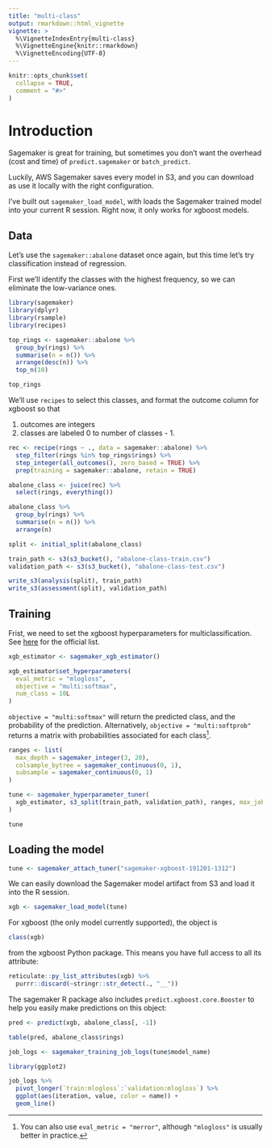 ```yaml
---
title: "multi-class"
output: rmarkdown::html_vignette
vignette: >
  %\VignetteIndexEntry{multi-class}
  %\VignetteEngine{knitr::rmarkdown}
  %\VignetteEncoding{UTF-8}
---
```


```r
knitr::opts_chunk$set(
  collapse = TRUE,
  comment = "#>"
)
```

# Introduction

Sagemaker is great for training, 
but sometimes you don't want the overhead (cost and time) of 
`predict.sagemaker` or `batch_predict`.

Luckily, AWS Sagemaker saves every model in S3, 
and you can download as use it locally with the right configuration.

I've built out `sagemaker_load_model`, with loads the Sagemaker trained model
into your current R session. Right now, it only works for xgboost models.

## Data

Let's use the `sagemaker::abalone` dataset once again, 
but this time let's try classification instead of regression.

First we'll identify the classes with the highest frequency, 
so we can eliminate the low-variance ones.

```r
library(sagemaker)
library(dplyr)
library(rsample)
library(recipes)

top_rings <- sagemaker::abalone %>%
  group_by(rings) %>%
  summarise(n = n()) %>%
  arrange(desc(n)) %>%
  top_n(10)

top_rings
```

We'll use `recipes` to select this classes,
and format the outcome column for xgboost so that

1. outcomes are integers
2. classes are labeled 0 to number of classes - 1.

```r
rec <- recipe(rings ~ ., data = sagemaker::abalone) %>%
  step_filter(rings %in% top_rings$rings) %>%
  step_integer(all_outcomes(), zero_based = TRUE) %>%
  prep(training = sagemaker::abalone, retain = TRUE)

abalone_class <- juice(rec) %>%
  select(rings, everything())

abalone_class %>%
  group_by(rings) %>%
  summarise(n = n()) %>%
  arrange(n)
```

```r
split <- initial_split(abalone_class)

train_path <- s3(s3_bucket(), "abalone-class-train.csv")
validation_path <- s3(s3_bucket(), "abalone-class-test.csv")

write_s3(analysis(split), train_path)
write_s3(assessment(split), validation_path)
```

## Training

Frist, we need to set the xgboost hyperparameters for multiclassification.
See [here](https://xgboost.readthedocs.io/en/latest/parameter.html#learning-task-parameters)
for the official list.

```r
xgb_estimator <- sagemaker_xgb_estimator()

xgb_estimator$set_hyperparameters(
  eval_metric = "mlogloss",
  objective = "multi:softmax",
  num_class = 10L
)
```

`objective = "multi:softmax"` will return the predicted class,
and the probability of the prediction. 
Alternatively, `objective = "multi:softprob"` returns a matrix 
with probabilities associated for each class^[
You can also use `eval_metric = "merror"`, 
although `"mlogloss"` is usually better in practice.].

```r
ranges <- list(
  max_depth = sagemaker_integer(3, 20),
  colsample_bytree = sagemaker_continuous(0, 1),
  subsample = sagemaker_continuous(0, 1)
)
```

```r
tune <- sagemaker_hyperparameter_tuner(
  xgb_estimator, s3_split(train_path, validation_path), ranges, max_jobs = 5
)
```

```r
tune
```

## Loading the model

```r
tune <- sagemaker_attach_tuner("sagemaker-xgboost-191201-1312")
```

We can easily download the Sagemaker model artifact from S3
and load it into the R session.

```r
xgb <- sagemaker_load_model(tune)
```

For xgboost (the only model currently supported), 
the object is 

```r
class(xgb)
```

from the xgboost Python package. 
This means you have full access to all its attribute:

```r
reticulate::py_list_attributes(xgb) %>%
  purrr::discard(~stringr::str_detect(., "__"))
```

The sagemaker R package also includes `predict.xgboost.core.Booster`
to help you easily make predictions on this object:

```r
pred <- predict(xgb, abalone_class[, -1])
```

```r
table(pred, abalone_class$rings)
```

```r
job_logs <- sagemaker_training_job_logs(tune$model_name)
```

```r
library(ggplot2)

job_logs %>%
  pivot_longer(`train:mlogloss`:`validation:mlogloss`) %>%
  ggplot(aes(iteration, value, color = name)) +
  geom_line()
```

